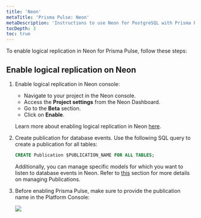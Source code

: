 ```yaml
---
title: 'Neon'
metaTitle: 'Prisma Pulse: Neon'
metaDescription: 'Instructions to use Neon for PostgreSQL with Prisma Pulse'
tocDepth: 3
toc: true
---
```


<TopBlock>

To enable logical replication in Neon for Prisma Pulse, follow these steps:

</TopBlock>

## Enable logical replication on Neon

1. Enable logical replication in Neon console:

   - Navigate to your project in the Neon console.
   - Access the **Project settings** from the Neon Dashboard.
   - Go to the **Beta** section.
   - Click on **Enable**.

   Learn more about enabling logical replication in Neon [here](https://neon.tech/docs/guides/logical-replication-neon#enabling-logical-replication-in-neon).

2. Create publication for database events. Use the following SQL query to create a publication for all tables:

   ```sql
   CREATE Publication $PUBLICATION_NAME FOR ALL TABLES;
   ```

   Additionally, you can manage specific models for which you want to listen to database events in Neon. Refer to [this](/pulse/database-setup#manage-your-own-publication-slot) section for more details on managing Publications.

3. Before enabling Prisma Pulse, make sure to provide the publication name in the Platform Console:

   ![](../../images/replication-slot-submission.png)
